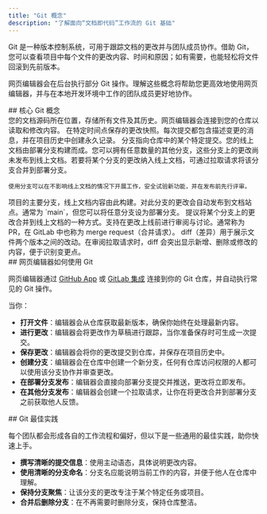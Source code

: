 ```yaml
---
title: "Git 概念"
description: "了解面向“文档即代码”工作流的 Git 基础"
---
```


Git 是一种版本控制系统，可用于跟踪文档的更改并与团队成员协作。借助 Git，您可以查看项目中每个文件的更改内容、时间和原因；如有需要，也能轻松将文件回滚到先前版本。

网页编辑器会在后台执行部分 Git 操作。理解这些概念将帮助您更高效地使用网页编辑器，并与在本地开发环境中工作的团队成员更好地协作。

<div id="core-git-concepts">
  ## 核心 Git 概念
</div>

<AccordionGroup>
  <Accordion title="Repository">
    您的文档源码所在位置，存储所有文件及其历史。网页编辑器会连接到您的仓库以读取和修改内容。
  </Accordion>

  <Accordion title="Commit">
    在特定时间点保存的更改快照。每次提交都包含描述变更的消息，并在项目历史中创建永久记录。
  </Accordion>

  <Accordion title="Branch">
    分支指向仓库中的某个特定提交。您的线上文档由部署分支构建而成。您可以拥有任意数量的其他分支，这些分支上的更改尚未发布到线上文档。若要将某个分支的更改纳入线上文档，可通过拉取请求将该分支合并到部署分支。

    使用分支可以在不影响线上文档的情况下开展工作，安全试验新功能，并在发布前先行评审。
  </Accordion>

  <Accordion title="Deployment branch">
    项目的主要分支，线上文档内容由此构建。对此分支的更改会自动发布到文档站点。通常为 `main`，但您可以将任意分支设为部署分支。
  </Accordion>

  <Accordion title="Pull request">
    提议将某个分支上的更改合并到线上文档的一种方式。支持在更改上线前进行审阅与讨论。通常称为 PR，在 GitLab 中也称为 merge request（合并请求）。
  </Accordion>

  <Accordion title="Diff">
    diff（差异）用于展示文件两个版本之间的改动。在审阅拉取请求时，diff 会突出显示新增、删除或修改的内容，便于识别变更点。
  </Accordion>
</AccordionGroup>

<div id="how-the-web-editor-uses-git">
  ## 网页编辑器如何使用 Git
</div>

网页编辑器通过 [GitHub App](/zh/zh/settings/github) 或 [GitLab 集成](/zh/zh/settings/gitlab) 连接到你的 Git 仓库，并自动执行常见的 Git 操作。

当你：

* **打开文件**：编辑器会从仓库获取最新版本，确保你始终在处理最新内容。
* **进行更改**：编辑器会将更改作为草稿进行跟踪，当你准备保存时可生成一次提交。
* **保存更改**：编辑器会将你的更改提交到仓库，并保存在项目历史中。
* **创建分支**：编辑器会在仓库中创建一个新分支，任何有仓库访问权限的人都可以使用该分支协作并审查更改。
* **在部署分支发布**：编辑器会直接向部署分支提交并推送，更改将立即发布。
* **在其他分支发布**：编辑器会创建一个拉取请求，让你在将更改合并到部署分支之前获取他人反馈。

<div id="git-best-practices">
  ## Git 最佳实践
</div>

每个团队都会形成各自的工作流程和偏好，但以下是一些通用的最佳实践，助你快速上手。

* **撰写清晰的提交信息**：使用主动语态，具体说明更改内容。
* **使用清晰的分支命名**：分支名应能说明当前工作的内容，并便于他人在仓库中理解。
* **保持分支聚焦**：让该分支的更改专注于某个特定任务或项目。
* **合并后删除分支**：在不再需要时删除分支，保持仓库整洁。